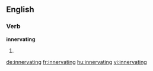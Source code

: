==English==

===Verb===
'''innervating'''

# {{present participle of|innervate}}

[[de:innervating]]
[[fr:innervating]]
[[hu:innervating]]
[[vi:innervating]]